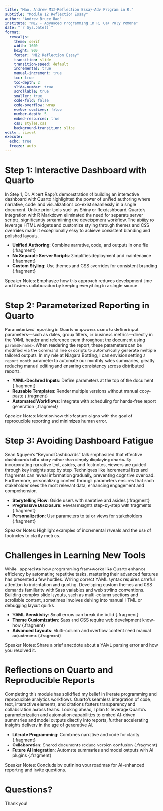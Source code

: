 ```yaml
---
title: "Mao, Andrew M12-Reflection Essay-Adv Program in R."
subtitle: "Module 12 Reflection Essay"
author: "Andrew Bruce Mao"
institute: "M12 - Advanced Programming in R, Cal Poly Pomona"
date: "`r Sys.Date()`"
format:
  revealjs:
    theme: serif
    width: 1600
    height: 900
    footer: "M12 Reflection Essay"
    transition: slide
    transition-speed: default
    incremental: true
    manual-increment: true
    toc: true
    toc-depth: 2
    slide-number: true
    scrollable: true
    smaller: true
    code-fold: false
    code-overflow: wrap
    number-sections: false
    number-depth: 5
    embed-resources: true
    css: styles.css
    background-transition: slide
editor: visual
execute:
  echo: true
  freeze: auto
---
```


# Step 1: Interactive Dashboard with Quarto

In Step 1, Dr. Albert Rapp’s demonstration of building an interactive dashboard with Quarto highlighted the power of unified authoring where narrative, code, and visualizations co-exist seamlessly in a single document. Unlike prior tools such as Shiny or flexdashboard, Quarto’s integration with R Markdown eliminated the need for separate server scripts, significantly streamlining the development workflow. The ability to leverage HTML widgets and customize styling through themes and CSS overrides made it exceptionally easy to achieve consistent branding and polished layouts.

-   **Unified Authoring**: Combine narrative, code, and outputs in one file {.fragment}
-   **No Separate Server Scripts**: Simplifies deployment and maintenance {.fragment}
-   **Custom Styling**: Use themes and CSS overrides for consistent branding {.fragment}

Speaker Notes: Emphasize how this approach reduces development time and fosters collaboration by keeping everything in a single source.

# Step 2: Parameterized Reporting in Quarto

Parameterized reporting in Quarto empowers users to define input parameters—such as dates, group filters, or business metrics—directly in the YAML header and reference them throughout the document using `params$<name>`. When rendering the report, these parameters can be modified via the command line or scripts to automatically generate multiple tailored outputs. In my role at Niagara Bottling, I can envision setting a `report_month` parameter to automate our monthly sales summaries, greatly reducing manual editing and ensuring consistency across distributed reports.

-   **YAML-Declared Inputs**: Define parameters at the top of the document {.fragment}
-   **Reusable Templates**: Render multiple versions without manual copy-paste {.fragment}
-   **Automated Workflows**: Integrate with scheduling for hands-free report generation {.fragment}

Speaker Notes: Mention how this feature aligns with the goal of reproducible reporting and minimizes human error.

# Step 3: Avoiding Dashboard Fatigue

Sean Nguyen’s “Beyond Dashboards” talk emphasized that effective dashboards tell a story rather than simply displaying charts. By incorporating narrative text, asides, and footnotes, viewers are guided through key insights step by step. Techniques like incremental lists and fragments can reveal information gradually, preventing cognitive overload. Furthermore, personalizing content through parameters ensures that each stakeholder sees the most relevant data, enhancing engagement and comprehension.

-   **Storytelling Flow**: Guide users with narrative and asides {.fragment}
-   **Progressive Disclosure**: Reveal insights step-by-step with fragments {.fragment}
-   **Personalization**: Use parameters to tailor views for stakeholders {.fragment}

Speaker Notes: Highlight examples of incremental reveals and the use of footnotes to clarify metrics.

# Challenges in Learning New Tools

While I appreciate how programming frameworks like Quarto enhance efficiency by automating repetitive tasks, mastering their advanced features has presented a few hurdles. Writing correct YAML syntax requires careful attention to indentation and quoting. Developing custom themes and CSS demands familiarity with Sass variables and web styling conventions. Building complex slide layouts, such as multi-column sections and scrollable content, sometimes involves delving into manual HTML or debugging layout quirks.

-   **YAML Sensitivity**: Small errors can break the build {.fragment}
-   **Theme Customization**: Sass and CSS require web development know-how {.fragment}
-   **Advanced Layouts**: Multi-column and overflow content need manual adjustments {.fragment}

Speaker Notes: Share a brief anecdote about a YAML parsing error and how you resolved it.

# Reflections on Quarto and Reproducible Reports

Completing this module has solidified my belief in literate programming and reproducible analytics workflows. Quarto’s seamless integration of code, text, interactive elements, and citations fosters transparency and collaboration across teams. Looking ahead, I plan to leverage Quarto’s parameterization and automation capabilities to embed AI-driven summaries and model outputs directly into reports, further accelerating insights delivery in the age of generative AI.

-   **Literate Programming**: Combines narrative and code for clarity {.fragment}
-   **Collaboration**: Shared documents reduce version confusion {.fragment}
-   **Future AI Integration**: Automate summaries and model outputs with AI plugins {.fragment}

Speaker Notes: Conclude by outlining your roadmap for AI-enhanced reporting and invite questions.

# Questions?

Thank you!
